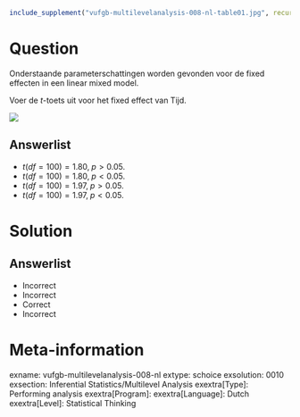 ```r
include_supplement("vufgb-multilevelanalysis-008-nl-table01.jpg", recursive = TRUE)
```

Question
========

Onderstaande parameterschattingen worden gevonden voor de fixed effecten in een linear mixed model. 

Voer de *t*-toets uit voor het fixed effect van Tijd.

![](vufgb-multilevelanalysis-008-nl-table01.jpg)
  
Answerlist
----------
* $t(df = 100) = 1.80,\;p > 0.05$.
* $t(df = 100) = 1.80,\;p < 0.05$.
* $t(df = 100) = 1.97,\;p > 0.05$.
* $t(df = 100) = 1.97,\;p < 0.05$.

Solution
========

Answerlist
----------
* Incorrect
* Incorrect
* Correct
* Incorrect

Meta-information
================
exname: vufgb-multilevelanalysis-008-nl
extype: schoice
exsolution: 0010
exsection: Inferential Statistics/Multilevel Analysis
exextra[Type]: Performing analysis
exextra[Program]: 
exextra[Language]: Dutch
exextra[Level]: Statistical Thinking
